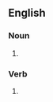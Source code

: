 ==English==

===Noun===
{{head|en|noun form}}

# {{plural of|en|savor}}

===Verb===
{{head|en|verb form}}

# {{en-third-person singular of|savor}}